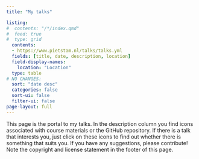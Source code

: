 ```yaml
---
title: "My talks"

listing:
#  contents: "/*/index.qmd"
#  feed: true
#  type: grid
  contents:
  - https://www.pietstam.nl/talks/talks.yml
  fields: [title, date, description, location]
  field-display-names:
    location: "Location"
  type: table
# NO CHANGES:  
  sort: "date desc"
  categories: false
  sort-ui: false
  filter-ui: false
page-layout: full
---
```


This page is the portal to my talks. In the description column you find icons associated with course materials or the GitHub repository. If there is a talk that interests you, just click on these icons to find out whether there is something that suits you. If you have any suggestions, please contribute! Note the copyright and license statement in the footer of this page.